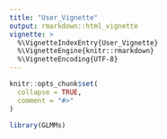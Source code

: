 ```yaml
---
title: "User_Vignette"
output: rmarkdown::html_vignette
vignette: >
  %\VignetteIndexEntry{User_Vignette}
  %\VignetteEngine{knitr::rmarkdown}
  %\VignetteEncoding{UTF-8}
---
```


```r
knitr::opts_chunk$set(
  collapse = TRUE,
  comment = "#>"
)
```

```r
library(GLMMs)
```

```r

```

